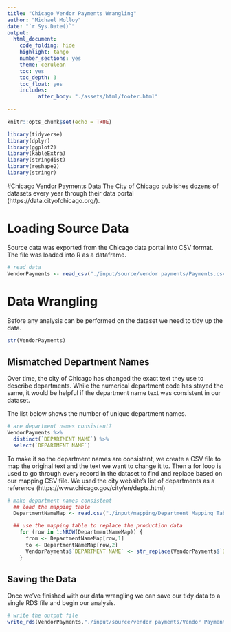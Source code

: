 ```yaml
---
title: "Chicago Vendor Payments Wrangling"
author: "Michael Molloy"
date: "`r Sys.Date()`"
output:
  html_document:
    code_folding: hide
    highlight: tango
    number_sections: yes
    theme: cerulean
    toc: yes
    toc_depth: 3
    toc_float: yes
    includes:
          after_body: "./assets/html/footer.html"
    
---
```


```r
knitr::opts_chunk$set(echo = TRUE)
```
```r
library(tidyverse)
library(dplyr)
library(ggplot2)
library(kableExtra)
library(stringdist)
library(reshape2)
library(stringr)
```
#Chicago Vendor Payments Data 
The City of Chicago publishes dozens of datasets every year through their data portal (https://data.cityofchicago.org/).

# Loading Source Data
Source data was exported from the Chicago data portal into CSV format. The file was loaded into R as a dataframe. 
```r
# read data
VendorPayments <- read_csv("./input/source/vendor payments/Payments.csv")
```

# Data Wrangling
Before any analysis can be performed on the dataset we need to tidy up the data. 

```r
str(VendorPayments)
```

## Mismatched Department Names
Over time, the city of Chicago has changed the exact text they use to describe departments.  While the numerical department code has stayed the same, it would be helpful if the department name text was consistent in our dataset. 

The list below shows the number of unique department names. 

```r
# are department names consistent?
VendorPayments %>% 
  distinct(`DEPARTMENT NAME`) %>% 
  select(`DEPARTMENT NAME`)
```

To make it so the department names are consistent, we create a CSV file to map the original text and the text we want to change it to. Then a for loop is used to go through every record in the dataset to find and replace based on our mapping CSV file.  We used the city website's list of departments as a reference (https://www.chicago.gov/city/en/depts.html)

```r
# make department names consistent
  ## load the mapping table
  DepartmentNameMap <- read.csv("./input/mapping/Department Mapping Table.csv",stringsAsFactors = F)

  ## use the mapping table to replace the production data
    for (row in 1:NROW(DepartmentNameMap)) {
      from <- DepartmentNameMap[row,1]
      to <- DepartmentNameMap[row,2]
      VendorPayments$`DEPARTMENT NAME` <- str_replace(VendorPayments$`DEPARTMENT NAME`,from,to)
    }
```

## Saving the Data
Once we've finished with our data wrangling we can save our tidy data to a single RDS file and begin our analysis.

```r
# write the output file
write_rds(VendorPayments,"./input/source/vendor payments/Vendor Payments.Rds")
```